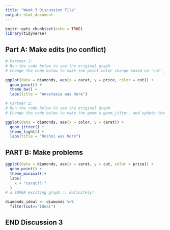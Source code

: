 ```yaml
---
title: "Week 3 Discussion File"
output: html_document
---
```


```r
knitr::opts_chunk$set(echo = TRUE)
library(tidyverse)
```

## Part A: Make edits (no conflict)

```r
# Partner 1: 
# Run the code below to see the original graph
# Change the code below to make the point color change based on 'cut', and update the theme to theme_bw(). Update the title to include your first name. 

ggplot(data = diamonds, aes(x = carat, y = price, color = cut)) +
  geom_point() +
  theme_bw() +
  labs(title = "Anastasia was here")
```

```r
# Partner 2: 
# Run the code below to see the original graph
# Change the code below to make the geom a geom_jitter, and update the theme to theme_light. Update the title to include your first name. 

ggplot(data = diamonds, aes(x = color, y = carat)) +
  geom_jitter() +
  theme_light() +
  labs(title = "Roshni was here")
```

## PART B: Make problems

```r

ggplot(data = diamonds, aes(x = carat, y = cut, color = price)) +
  geom_point() +
  theme_minimal()+
  labs(
    x = "carat!!!"
  )
# a SUPER exciting graph :) definitely!
```

```r
diamonds_ideal <- diamonds %>% 
  filter(cut=="Ideal")
```

## END Discussion 3
